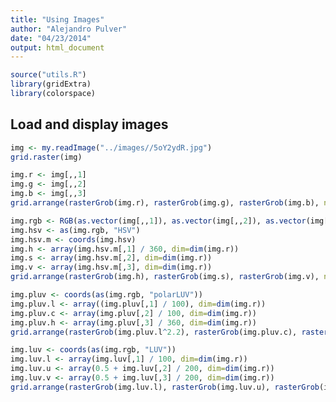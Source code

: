 ```yaml
---
title: "Using Images"
author: "Alejandro Pulver"
date: "04/23/2014"
output: html_document
---
```


```r
source("utils.R")
library(gridExtra)
library(colorspace)
```

## Load and display images

```r
img <- my.readImage("../images//5oY2ydR.jpg")
grid.raster(img)
```

```r
img.r <- img[,,1]
img.g <- img[,,2]
img.b <- img[,,3]
grid.arrange(rasterGrob(img.r), rasterGrob(img.g), rasterGrob(img.b), ncol=2)
```

```r
img.rgb <- RGB(as.vector(img[,,1]), as.vector(img[,,2]), as.vector(img[,,3]))
img.hsv <- as(img.rgb, "HSV")
img.hsv.m <- coords(img.hsv)
img.h <- array(img.hsv.m[,1] / 360, dim=dim(img.r))
img.s <- array(img.hsv.m[,2], dim=dim(img.r))
img.v <- array(img.hsv.m[,3], dim=dim(img.r))
grid.arrange(rasterGrob(img.h), rasterGrob(img.s), rasterGrob(img.v), ncol=2)
```

```r
img.pluv <- coords(as(img.rgb, "polarLUV"))
img.pluv.l <- array((img.pluv[,1] / 100), dim=dim(img.r))
img.pluv.c <- array(img.pluv[,2] / 100, dim=dim(img.r))
img.pluv.h <- array(img.pluv[,3] / 360, dim=dim(img.r))
grid.arrange(rasterGrob(img.pluv.l^2.2), rasterGrob(img.pluv.c), rasterGrob(img.pluv.h), ncol=2)
```

```r
img.luv <- coords(as(img.rgb, "LUV"))
img.luv.l <- array(img.luv[,1] / 100, dim=dim(img.r))
img.luv.u <- array(0.5 + img.luv[,2] / 200, dim=dim(img.r))
img.luv.v <- array(0.5 + img.luv[,3] / 200, dim=dim(img.r))
grid.arrange(rasterGrob(img.luv.l), rasterGrob(img.luv.u), rasterGrob(img.luv.v), ncol=2)
```